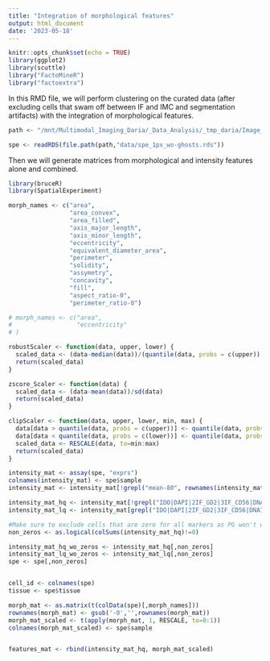 ```yaml
---
title: "Integration of morphological features"
output: html_document
date: '2023-05-18'
---
```


```r
knitr::opts_chunk$set(echo = TRUE)
library(ggplot2)
library(scuttle)
library("FactoMineR")
library("factoextra")
```

In this RMD file, we will perform clustering on the curated data (after excluding cells that swam off between IF and IMC and segmentation artifacts) with the integration of morphological features.

```r

path <- "/mnt/Multimodal_Imaging_Daria/_Data_Analysis/_tmp_daria/Image_analysis/20230112_DIMR_Ilastik/20230312_sc_data_combined"

spe <- readRDS(file.path(path,"data/spe_1px_wo-ghosts.rds"))

```

Then we will generate matrices from morphological and intensity features alone and combined. 

```r
library(bruceR)
library(SpatialExperiment)

morph_names <- c("area",
                 "area_convex",
                 "area_filled",
                 "axis_major_length",
                 "axis_minor_length",
                 "eccentricity",
                 "equivalent_diameter_area",
                 "perimeter",
                 "solidity",
                 "assymetry",
                 "concavity",
                 "fill",
                 "aspect_ratio-0",
                 "perimeter_ratio-0")

# morph_names <- c("area",
#                  "eccentricity"
# )

robustScaler <- function(data, upper, lower) {
  scaled_data <- (data-median(data))/(quantile(data, probs = c(upper)) - quantile(data, probs = c(lower)))
  return(scaled_data)
}

zscore_Scaler <- function(data) {
  scaled_data <- (data-mean(data))/sd(data)
  return(scaled_data)
}

clipScaler <- function(data, upper, lower, min, max) {
  data[data > quantile(data, probs = c(upper))] <- quantile(data, probs = c(upper))
  data[data < quantile(data, probs = c(lower))] <- quantile(data, probs = c(lower))
  scaled_data <- RESCALE(data, to=min:max)
  return(scaled_data)
}

intensity_mat <- assay(spe, "exprs")
colnames(intensity_mat) <- spe$sample
intensity_mat <- intensity_mat[!grepl("mean-80", rownames(intensity_mat)),]

intensity_mat_hq <- intensity_mat[!grepl("IDO|DAPI|2IF_GD2|3IF_CD56|DNA1|H4K12Ac|H3K9Ac|CXCR2|PNMT|Fibro", rownames(intensity_mat)),]
intensity_mat_lq <- intensity_mat[grepl("IDO|DAPI|2IF_GD2|3IF_CD56|DNA1|H4K12Ac|H3K9Ac|CXCR2|PNMT|Fibro", rownames(intensity_mat)),]

#Make sure to exclude cells that are zero for all markers as PG won't work otherwise
non_zeros <- as.logical(colSums(intensity_mat_hq)!=0)

intensity_mat_hq_wo_zeros <- intensity_mat_hq[,non_zeros]
intensity_mat_lq_wo_zeros <- intensity_mat_lq[,non_zeros]
spe <- spe[,non_zeros]


cell_id <- colnames(spe)
tissue <- spe$tissue

morph_mat <- as.matrix(t(colData(spe)[,morph_names]))
rownames(morph_mat) <- gsub('-0','',rownames(morph_mat))
morph_mat_scaled <- t(apply(morph_mat, 1, RESCALE, to=0:1))
colnames(morph_mat_scaled) <- spe$sample


features_mat <- rbind(intensity_mat_hq, morph_mat_scaled)

```

